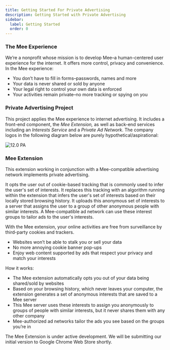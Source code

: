 ```yaml
---
title: Getting Started For Private Advertising
description: Getting Started with Private Advertising
sidebar:
  label: Getting Started
  order: 0
---
```


### The Mee Experience

We’re a nonprofit whose mission is to develop Mee–a human-centered user experience for the internet. It offers more control, privacy and convenience. In the Mee experience:

- You don’t have to fill in forms–passwords, names and more
- Your data is never shared or sold by anyone
- Your legal right to control your own data is enforced
- Your activities remain private–no more tracking or spying on you

### Private Advertising Project

This project applies the Mee experience to internet advertising. It includes a front-end component, the *Mee Extension,* as well as back-end services including an *Interests Service* and a *Private Ad Network*. The company logos in the following diagram below are purely hypothetical/aspirational:

![12.0 PA](../../images/PA.png)

### Mee Extension

This extension working in conjunction with a Mee-compatible advertising network implements private advertising. 

It opts the user out of cookie-based tracking that is commonly used to infer the user's set of interests. It replaces this tracking with an algorithm running within the extension that infers the user's set of interests based on their locally stored browsing history. It uploads this anonymous set of interests to a server that assigns the user to a group of other anonymous people with similar interests. A Mee-compatible ad network can use these interest groups to tailor ads to the user's interests.

With the Mee extension, your online activities are free from surveillance by third-party cookies and trackers. 

- Websites won’t be able to stalk you or sell your data
- No more annoying cookie banner pop-ups
- Enjoy web content supported by ads that respect your privacy and match your interests

How it works:

- The Mee extension automatically opts you out of your data being shared/sold by websites
- Based on your browsing history, which never leaves your computer, the extension generates a set of anonymous interests that are saved to a Mee server
- This Mee server uses these interests to assign you anonymously to groups of people with similar interests, but it never shares them with any other company
- Mee-authorized ad networks tailor the ads you see based on the groups you’re in

The Mee Extension is under active development. We will be submitting our initial version to Google Chrome Web Store shortly.

